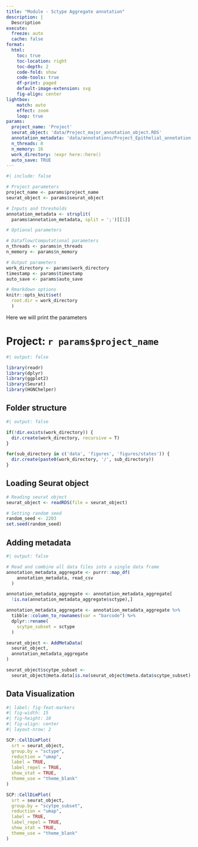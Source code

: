 ```yaml
---
title: "Module - Sctype Aggregate annotation"
description: | 
  Description
execute:
  freeze: auto
  cache: false
format:
  html:
    toc: true
    toc-location: right
    toc-depth: 2
    code-fold: show
    code-tools: true
    df-print: paged
    default-image-extension: svg
    fig-align: center
lightbox:
    match: auto
    effect: zoom
    loop: true
params:
  project_name: 'Project'
  seurat_object: 'data/Project_major_annotation_object.RDS'
  annotation_metadata: 'data/annotations/Project_Epithelial_annotation.csv;data/annotations/Project_Myeloid_annotation.csv;data/annotations/Project_Endothelial_Cells_annotation.csv;data/annotations/Project_B-Plasma_Cells_annotation.csv'
  n_threads: 8
  n_memory: 16
  work_directory: !expr here::here()
  auto_save: TRUE
---
```


```r
#| include: false

# Project parameters 
project_name <- params$project_name
seurat_object <- params$seurat_object

# Inputs and thresholds
annotation_metadata <- strsplit(
  params$annotation_metadata, split = ';')[[1]]

# Optional parameters

# Dataflow/Computational parameters
n_threads <- params$n_threads
n_memory <- params$n_memory

# Output parameters
work_directory <- params$work_directory
timestamp <- params$timestamp
auto_save <- params$auto_save

# Rmarkdown options
knitr::opts_knit$set(
  root.dir = work_directory
  )

```

:::{.callout-important collapse="true"}

Here we will print the parameters

:::

# Project: `r params$project_name`

```r
#| output: false

library(readr)
library(dplyr)
library(ggplot2)
library(Seurat)
library(HGNChelper)

```

## Folder structure

```r
#| output: false

if(!dir.exists(work_directory)) {
  dir.create(work_directory, recursive = T)
}

for(sub_directory in c('data', 'figures', 'figures/states')) {
  dir.create(paste0(work_directory, '/', sub_directory))
}

```

## Loading Seurat object

```r

# Reading seurat object
seurat_object <- readRDS(file = seurat_object)

# Setting random seed
random_seed <- 2203
set.seed(random_seed)

```

## Adding metadata

```r
#| output: false

# Read and combine all data files into a single data frame
annotation_metadata_aggregate <- purrr::map_df(
    annotation_metadata, read_csv
  )

```

```r

annotation_metadata_aggregate <- annotation_metadata_aggregate[
  !is.na(annotation_metadata_aggregate$sctype),]

annotation_metadata_aggregate <- annotation_metadata_aggregate %>%
  tibble::column_to_rownames(var = "barcode") %>%
  dplyr::rename(
    scytpe_subset = sctype
  )

```


```r

seurat_object <- AddMetaData(
  seurat_object,
  annotation_metadata_aggregate
)

seurat_object$scytpe_subset <-
  seurat_object@meta.data[is.na(seurat_object@meta.data$scytpe_subset), 'sctype']

```

## Data Visualization

```r
#| label: fig-feat-markers
#| fig-width: 15
#| fig-height: 10
#| fig-align: center
#| layout-nrow: 2

SCP::CellDimPlot(
  srt = seurat_object, 
  group.by = "sctype",
  reduction = "umap",
  label = TRUE, 
  label_repel = TRUE,
  show_stat = TRUE,
  theme_use = "theme_blank"
)

SCP::CellDimPlot(
  srt = seurat_object, 
  group.by = "scytpe_subset",
  reduction = "umap",
  label = TRUE, 
  label_repel = TRUE,
  show_stat = TRUE,
  theme_use = "theme_blank"
)


```
